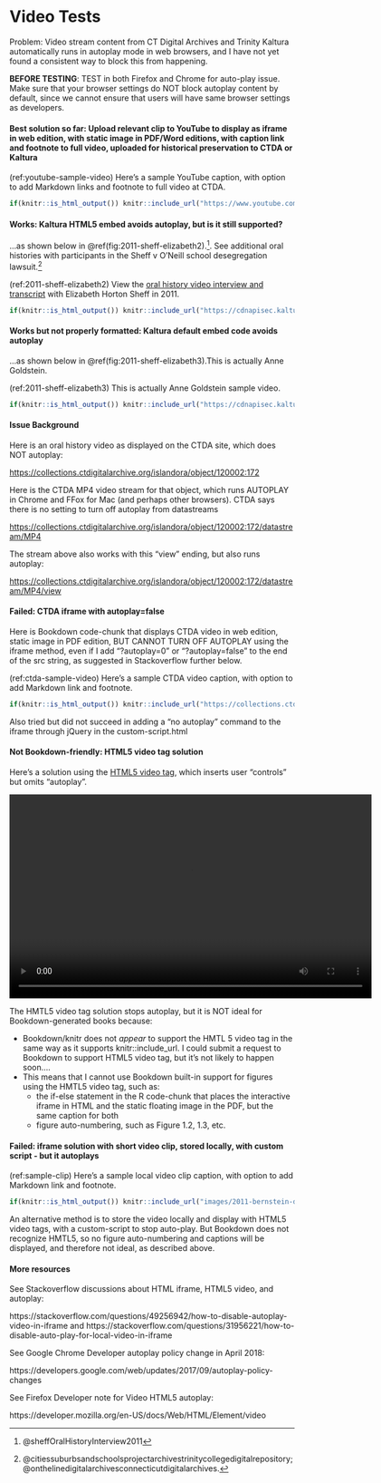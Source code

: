 # Video Tests {#video}

Problem: Video stream content from CT Digital Archives and Trinity Kaltura automatically runs in autoplay mode in web browsers, and I have not yet found a consistent way to block this from happening.

**BEFORE TESTING**: TEST in both Firefox and Chrome for auto-play issue. Make sure that your browser settings do NOT block autoplay content by default, since we cannot ensure that users will have same browser settings as developers.

#### Best solution so far: Upload relevant clip to YouTube to display as iframe in web edition, with static image in PDF/Word editions, with caption link and footnote to full video, uploaded for historical preservation to CTDA or Kaltura {-}
(ref:youtube-sample-video) Here's a sample YouTube caption, with option to add Markdown links and footnote to full video at CTDA.

```r
if(knitr::is_html_output()) knitr::include_url("https://www.youtube.com/embed/NuWg9Jrkrpw?start=64") else knitr::include_graphics("images/2013-cthistory-video-screenshot.png")
```

#### Works: Kaltura HTML5 embed avoids autoplay, but is it still supported? {-}

...as shown below in \@ref(fig:2011-sheff-elizabeth2).^[@sheffOralHistoryInterview2011]. See additional oral histories with participants in the Sheff v O'Neill school desegregation lawsuit.^[@citiessuburbsandschoolsprojectarchivestrinitycollegedigitalrepository; @onthelinedigitalarchivesconnecticutdigitalarchives.]

(ref:2011-sheff-elizabeth2) View the [oral history video interview and transcript](http://digitalrepository.trincoll.edu/cssp_ohistory/16) with Elizabeth Horton Sheff in 2011.

```r
if(knitr::is_html_output()) knitr::include_url("https://cdnapisec.kaltura.com/html5/html5lib/v2.76/mwEmbedFrame.php/p/2366381/uiconf_id/42684261/entry_id/1_66aksvf1?wid=_2366381&iframeembed=true&playerId=kaltura_player&entry_id=1_66aksvf1") else knitr::include_graphics("images/2011-sheff-elizabeth.jpg")
```

#### Works but not properly formatted: Kaltura default embed code avoids autoplay {-}

...as shown below in \@ref(fig:2011-sheff-elizabeth3).This is actually Anne Goldstein.

(ref:2011-sheff-elizabeth3) This is actually Anne Goldstein sample video.

```r
if(knitr::is_html_output()) knitr::include_url("https://cdnapisec.kaltura.com/index.php/extwidget/preview/partner_id/2366381/uiconf_id/42684261/entry_id/1_qwum4bmu/embed/dynamic") else knitr::include_graphics("images/2011-sheff-elizabeth.jpg")
```

#### Issue Background {-}
Here is an oral history video as displayed on the CTDA site, which does NOT autoplay:

<https://collections.ctdigitalarchive.org/islandora/object/120002:172>

Here is the CTDA MP4 video stream for that object, which runs AUTOPLAY in Chrome and FFox for Mac (and perhaps other browsers). CTDA says there is no setting to turn off autoplay from datastreams

<https://collections.ctdigitalarchive.org/islandora/object/120002:172/datastream/MP4>

The stream above also works with this "view" ending, but also runs autoplay:

<https://collections.ctdigitalarchive.org/islandora/object/120002:172/datastream/MP4/view>

#### Failed: CTDA iframe with autoplay=false {-}
Here is Bookdown code-chunk that displays CTDA video in web edition, static image in PDF edition, BUT CANNOT TURN OFF AUTOPLAY using the iframe method, even if I add "?autoplay=0" or "?autoplay=false" to the end of the src string, as suggested in Stackoverflow further below.

(ref:ctda-sample-video) Here's a sample CTDA video caption, with option to add Markdown link and footnote.

```r
if(knitr::is_html_output()) knitr::include_url("https://collections.ctdigitalarchive.org/islandora/object/120002:172/datastream/MP4?autoplay=false") else knitr::include_graphics("images/2014-lumpkin-mae-willie-screenshot.png")
```

Also tried but did not succeed in adding a "no autoplay" command to the iframe through jQuery in the custom-script.html


#### Not Bookdown-friendly: HTML5 video tag solution {-}
Here's a solution using the [HTML5 video tag](https://www.w3schools.com/tags/tag_video.asp), which inserts user "controls" but omits "autoplay".

<video controls width="640" height="360">
    <source src="https://collections.ctdigitalarchive.org/islandora/object/120002:191/datastream/MP4" type="video/mp4">
</video>

The HMTL5 video tag solution stops autoplay, but it is NOT ideal for Bookdown-generated books because:

-  Bookdown/knitr does not *appear* to support the HMTL 5 video tag in the same way as it supports knitr::include_url. I could submit a request to Bookdown to support HTML5 video tag, but it's not likely to happen soon....
- This means that I cannot use Bookdown built-in support for figures using the HMTL5 video tag, such as:
  - the if-else statement in the R code-chunk that places the interactive iframe in HTML and the static floating image in the PDF, but the same caption for both
  - figure auto-numbering, such as Figure 1.2, 1.3, etc.

#### Failed: iframe solution with short video clip, stored locally, with custom script - but it autoplays {-}
(ref:sample-clip) Here's a sample local video clip caption, with option to add Markdown link and footnote.

```r
if(knitr::is_html_output()) knitr::include_url("images/2011-bernstein-demo-clip.mp4") else knitr::include_graphics("images/2011-bernstein-demo-screenshot.png")
```

An alternative method is to store the video locally and display with HTML5 video tags, with a custom-script to stop auto-play. But Bookdown does not recognize HMTL5, so no figure auto-numbering and captions will be displayed, and therefore not ideal, as described above.

#### More resources {-}
See Stackoverflow discussions about HTML iframe, HTML5 video, and autoplay:

https://stackoverflow.com/questions/49256942/how-to-disable-autoplay-video-in-iframe
and
https://stackoverflow.com/questions/31956221/how-to-disable-auto-play-for-local-video-in-iframe

See Google Chrome Developer autoplay policy change in April 2018:

https://developers.google.com/web/updates/2017/09/autoplay-policy-changes

See Firefox Developer note for Video HTML5 autoplay:

https://developer.mozilla.org/en-US/docs/Web/HTML/Element/video
